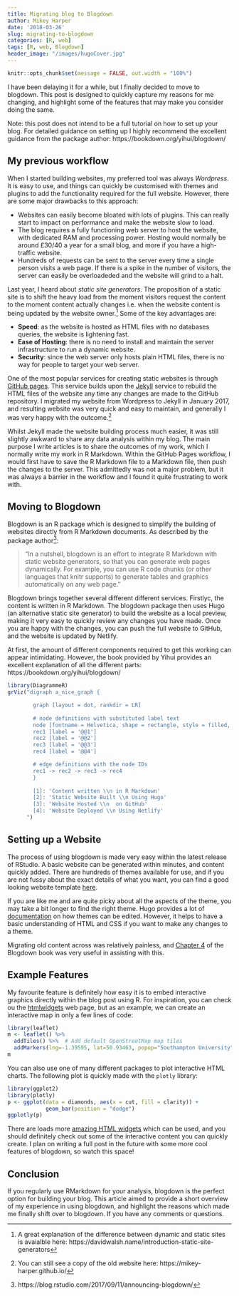 ```yaml
---
title: Migrating blog to Blogdown
author: Mikey Harper
date: '2018-03-26'
slug: migrating-to-blogdown
categories: [R, web]
tags: [R, web, Blogdown]
header_image: "/images/hugoCover.jpg"
---
```


```r
knitr::opts_chunk$set(message = FALSE, out.width = "100%")
```


I have been delaying it for a while, but I finally decided to move to blogdown. This post is designed to  quickly capture my reasons for me changing, and highlight some of the features that may make you consider doing the same. 

Note: this post does not intend to be a full tutorial on how to set up your blog. For detailed guidance on setting up I highly recommend the excellent guidance from the package author: https://bookdown.org/yihui/blogdown/

## My previous workflow

When I started building websites, my preferred tool was always *Wordpress*. It is easy to use, and things can quickly be customised with themes and plugins to add the functionality required for the full website. However, there are some major drawbacks to this approach:

- Websites can easily become bloated with lots of plugins. This can really start to impact on performance and make the website slow to load.
- The blog requires a fully functioning web server to host the website, with dedicated RAM and processing power. Hosting would normally be around £30/40 a year for a small blog, and more if you have a high-traffic website.
- Hundreds of requests can be sent to the server every time a single person visits a web page. If there is a spike in the number of visitors, the server can easily be overloadeded and the website will grind to a halt.

Last year, I heard about *static site generators*. The proposition of a static site is to shift the heavy load from the moment visitors request the content to the moment content actually changes i.e. when the website content is being updated by the website owner.^[A great explanation of the difference between dynamic and static sites is avaialble here: https://davidwalsh.name/introduction-static-site-generators] Some of the key advantages are:

- **Speed**: as the website is hosted as HTML files with no databases queries, the website is lightening fast. 
- **Ease of Hosting**: there is no need to install and maintain the server infrastructure to run a dynamic website.
- **Security**: since the web server only hosts plain HTML files, there is no way for people to target your web server.

One of the most popular services for creating static websites is through [GitHub pages](https://pages.github.com/). This service builds upon the [Jekyll](https://jekyllrb.com/) service to rebuild the HTML files of the website any time any changes are made to the GitHub repository. I migrated my website from Wordpress to Jekyll in January 2017, and resulting website was very quick and easy to maintain, and generally I was very happy with the outcome.^[You can still see a copy of the old website here: https://mikey-harper.github.io/]

Whilst Jekyll made the website building process much easier, it was still slightly awkward to share any data analysis within my blog. The main purpose I write articles is to share the outcomes of my work, which I normally write my work in R Markdown. Within the GitHub Pages workflow, I would first have to save the R Markdown file to a Markdown file, then push the changes to the server. This admittedly was not a major problem, but it was always a barrier in the workflow and I found it quite frustrating to work with.

## Moving to Blogdown

Blogdown is an R package which is designed to simplify the building of websites directly from R Markdown documents. As described by the package author^[https://blog.rstudio.com/2017/09/11/announcing-blogdown/]:

> "In a nutshell, blogdown is an effort to integrate R Markdown with static website generators, so that you can generate web pages dynamically. For example, you can use R code chunks (or other languages that knitr supports) to generate tables and graphics automatically on any web page."

Blogdown brings together several different different services. Firstlyc, the content is written in R Markdown. The blogdown package then uses Hugo (an alternative static site generator) to build the website as a local preview, making it very easy to quickly review any changes you have made. Once you are happy with the changes, you can push the full website to GitHub, and the website is updated by Netlify.

At first, the amount of different components required to get this working can appear intimidating. However, the book provided by Yihui provides an excellent explanation of all the different parts: https://bookdown.org/yihui/blogdown/

```r

library(DiagrammeR)
grViz("digraph a_nice_graph {

        graph [layout = dot, rankdir = LR]
        
        # node definitions with substituted label text
        node [fontname = Helvetica, shape = rectangle, style = filled, fillcolor = WhiteSmoke]        
        rec1 [label = '@@1']
        rec2 [label = '@@2']
        rec3 [label = '@@3']
        rec4 [label = '@@4']

        # edge definitions with the node IDs
        rec1 -> rec2 -> rec3 -> rec4
        }
      
        [1]: 'Content written \\n in R Markdown'
        [2]: 'Static Website Built \\n Using Hugo'
        [3]: 'Website Hosted \\n  on GitHub'
        [4]: 'Website Deployed \\n Using Netlify'
      ")
```


## Setting up a Website

The process of using blogdown is made very easy within the latest release of RStudio. A basic website can be generated within minutes, and content quickly added. There are hundreds of themes available for use, and if you are not fussy about the exact details of what you want, you can find a good looking website template [here](https://gohugo.io/templates/).

If you are like me and are quite picky about all the aspects of the theme, you may take a bit longer to find the right theme. Hugo provides a lot of [documentation](https://gohugo.io/documentation/) on how themes can be edited. However, it helps to have a basic understanding of HTML and CSS if you want to make any changes to a theme.

Migrating old content across was relatively painless, and [Chapter 4](https://bookdown.org/yihui/blogdown/migration.html) of the Blogdown book was very useful in assisting with this.

## Example Features

My favourite feature is definitely how easy it is to embed interactive graphics directly within the blog post using R. For inspiration, you can check ou the [htmlwidgets](https://www.htmlwidgets.org/) web page, but as an example, we can create an interactive map in only a few lines of code:

```r
library(leaflet)
m <- leaflet() %>%
  addTiles() %>%  # Add default OpenStreetMap map tiles
  addMarkers(lng=-1.39595, lat=50.93463, popup="Southampton University")
m
```

You can also use one of many different packages to plot interactive HTML charts. The following plot is quickly made with the `plotly` library:

```r
library(ggplot2)
library(plotly)
p <- ggplot(data = diamonds, aes(x = cut, fill = clarity)) +
            geom_bar(position = "dodge")
ggplotly(p)
```

There are loads more [amazing HTML widgets](http://gallery.htmlwidgets.org/) which can be used, and you should definitely check out some of the interactive content you can quickly create.  I plan on writing a full post in the future with some more cool features of blogdown, so watch this space!

## Conclusion

If you regularly use RMarkdown for your analysis, blogdown is the perfect option for building your blog. This article aimed to provide a short overview of my experience in using blogdown, and highlight the reasons which made me finally shift over to blogdown. If you have any comments or questions. 